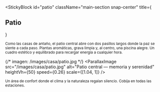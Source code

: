 
<StickyBlock
  id="patio"
  className="main-section snap-center"
  title={<Reveal preset="up"><h2 className="text-2xl md:text-4xl font-semibold">Patio</h2></Reveal>}
>
  <Sub id="memoria" preset="up">
    Como las casas de antaño, el patio central abre con dos pasillos largos donde la paz se siente a cada paso.
  </Sub>

  <Sub id="estetica_equilibrio" preset="left">
    Plantas aromáticas, grava limpia y, al centro, una piscina alegre.
    Un cuadro estético y equilibrado para recargar energía a cualquier hora.
  </Sub>

  {/* imagen: /images/casa/patio.jpg */}
  <ParallaxImage
    src="/images/casa/patio.jpg"
    alt="Patio central — memoria y serenidad"
    heightVh={50}
    speed={0.26}
    scale={[1.04, 1]}
  />

  <Sub id="serenidad_clima" preset="fade">
    Un área de confort donde el clima y la naturaleza regalan silencio. Cobija en todas las estaciones.
  </Sub>
</StickyBlock>
